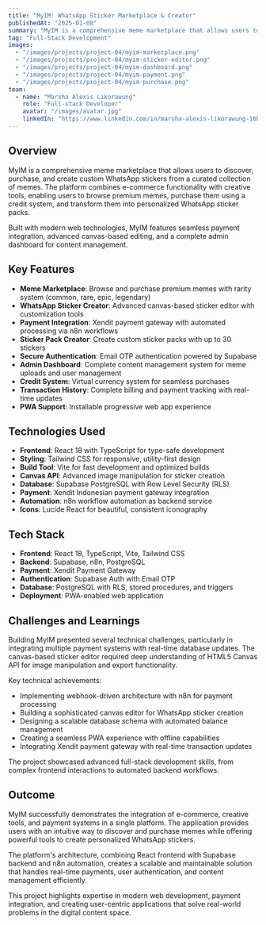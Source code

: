 ```yaml
---
title: "MyIM: WhatsApp Sticker Marketplace & Creator"
publishedAt: "2025-01-08"
summary: "MyIM is a comprehensive meme marketplace that allows users to discover, purchase, and create custom WhatsApp stickers from a curated collection of memes. Built with modern web technologies and featuring seamless payment integration through Xendit and n8n automation, complete with PWA support and advanced canvas-based sticker editor."
tag: "Full-Stack Development"
images:
  - "/images/projects/project-04/myim-marketplace.png"
  - "/images/projects/project-04/myim-sticker-editor.png"
  - "/images/projects/project-04/myim-dashboard.png"
  - "/images/projects/project-04/myim-payment.png"
  - "/images/projects/project-04/myim-purchase.png"
team:
  - name: "Marsha Alexis Likorawung"
    role: "Full-stack Developer"
    avatar: "/images/avatar.jpg"
    linkedIn: "https://www.linkedin.com/in/marsha-alexis-likorawung-16b13a267/"
---
```


## Overview

MyIM is a comprehensive meme marketplace that allows users to discover, purchase, and create custom WhatsApp stickers from a curated collection of memes. The platform combines e-commerce functionality with creative tools, enabling users to browse premium memes, purchase them using a credit system, and transform them into personalized WhatsApp sticker packs.

Built with modern web technologies, MyIM features seamless payment integration, advanced canvas-based editing, and a complete admin dashboard for content management.

## Key Features

- **Meme Marketplace**: Browse and purchase premium memes with rarity system (common, rare, epic, legendary)
- **WhatsApp Sticker Creator**: Advanced canvas-based sticker editor with customization tools
- **Payment Integration**: Xendit payment gateway with automated processing via n8n workflows
- **Sticker Pack Creator**: Create custom sticker packs with up to 30 stickers
- **Secure Authentication**: Email OTP authentication powered by Supabase
- **Admin Dashboard**: Complete content management system for meme uploads and user management
- **Credit System**: Virtual currency system for seamless purchases
- **Transaction History**: Complete billing and payment tracking with real-time updates
- **PWA Support**: Installable progressive web app experience

## Technologies Used

- **Frontend**: React 18 with TypeScript for type-safe development
- **Styling**: Tailwind CSS for responsive, utility-first design
- **Build Tool**: Vite for fast development and optimized builds
- **Canvas API**: Advanced image manipulation for sticker creation
- **Database**: Supabase PostgreSQL with Row Level Security (RLS)
- **Payment**: Xendit Indonesian payment gateway integration
- **Automation**: n8n workflow automation as backend service
- **Icons**: Lucide React for beautiful, consistent iconography

## Tech Stack

- **Frontend**: React 18, TypeScript, Vite, Tailwind CSS
- **Backend**: Supabase, n8n, PostgreSQL
- **Payment**: Xendit Payment Gateway
- **Authentication**: Supabase Auth with Email OTP
- **Database**: PostgreSQL with RLS, stored procedures, and triggers
- **Deployment**: PWA-enabled web application

## Challenges and Learnings

Building MyIM presented several technical challenges, particularly in integrating multiple payment systems with real-time database updates. The canvas-based sticker editor required deep understanding of HTML5 Canvas API for image manipulation and export functionality.

Key technical achievements:
- Implementing webhook-driven architecture with n8n for payment processing
- Building a sophisticated canvas editor for WhatsApp sticker creation
- Designing a scalable database schema with automated balance management
- Creating a seamless PWA experience with offline capabilities
- Integrating Xendit payment gateway with real-time transaction updates

The project showcased advanced full-stack development skills, from complex frontend interactions to automated backend workflows.

## Outcome

MyIM successfully demonstrates the integration of e-commerce, creative tools, and payment systems in a single platform. The application provides users with an intuitive way to discover and purchase memes while offering powerful tools to create personalized WhatsApp stickers.

The platform's architecture, combining React frontend with Supabase backend and n8n automation, creates a scalable and maintainable solution that handles real-time payments, user authentication, and content management efficiently.

This project highlights expertise in modern web development, payment integration, and creating user-centric applications that solve real-world problems in the digital content space.